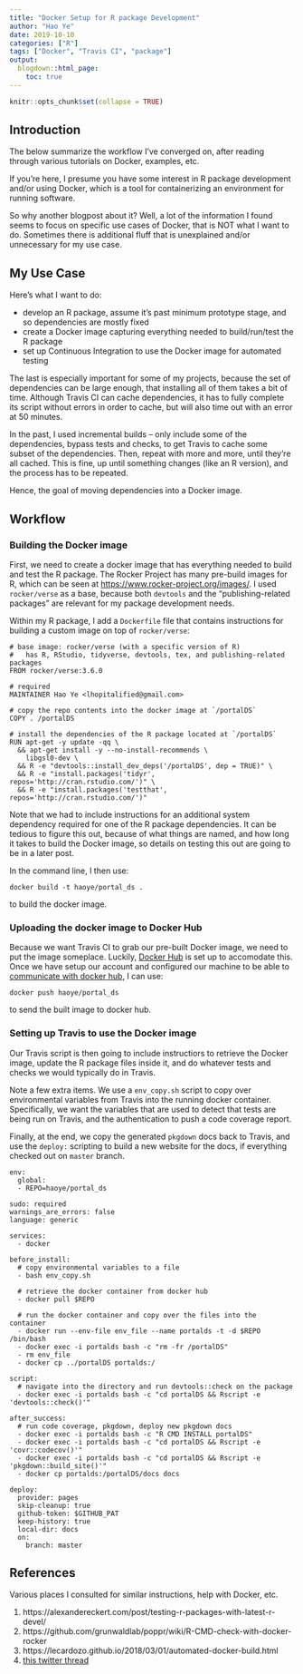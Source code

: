 ```yaml
---
title: "Docker Setup for R package Development"
author: "Hao Ye"
date: 2019-10-10
categories: ["R"]
tags: ["Docker", "Travis CI", "package"]
output:
  blogdown::html_page:
    toc: true
---
```


```r
knitr::opts_chunk$set(collapse = TRUE)
```

## Introduction

The below summarize the workflow I've converged on, after reading through various tutorials on Docker, examples, etc.

If you're here, I presume you have some interest in R package development and/or using Docker, which is a tool for containerizing an environment for running software.

So why another blogpost about it? Well, a lot of the information I found seems to focus on specific use cases of Docker, that is NOT what I want to do. Sometimes there is additional fluff that is unexplained and/or unnecessary for my use case.

## My Use Case

Here's what I want to do:

* develop an R package, assume it's past minimum prototype stage, and so dependencies are mostly fixed
* create a Docker image capturing everything needed to build/run/test the R package
* set up Continuous Integration to use the Docker image for automated testing

The last is especially important for some of my projects, because the set of dependencies can be large enough, that installing all of them takes a bit of time. Although Travis CI can cache dependencies, it has to fully complete its script without errors in order to cache, but will also time out with an error at 50 minutes.

In the past, I used incremental builds -- only include some of the dependencies, bypass tests and checks, to get Travis to cache some subset of the dependencies. Then, repeat with more and more, until they're all cached. This is fine, up until something changes (like an R version), and the process has to be repeated.

Hence, the goal of moving dependencies into a Docker image.

## Workflow

### Building the Docker image

First, we need to create a docker image that has everything needed to build and test the R package. The Rocker Project has many pre-build images for R, which can be seen at [https://www.rocker-project.org/images/](https://www.rocker-project.org/). I used `rocker/verse` as a base, because both `devtools` and the "publishing-related packages" are relevant for my package development needs.

Within my R package, I add a `Dockerfile` file that contains instructions for building a custom image on top of `rocker/verse`:

```
# base image: rocker/verse (with a specific version of R)
#   has R, RStudio, tidyverse, devtools, tex, and publishing-related packages
FROM rocker/verse:3.6.0

# required
MAINTAINER Hao Ye <lhopitalified@gmail.com>

# copy the repo contents into the docker image at `/portalDS`
COPY . /portalDS

# install the dependencies of the R package located at `/portalDS`
RUN apt-get -y update -qq \ 
  && apt-get install -y --no-install-recommends \
    libgsl0-dev \ 
  && R -e "devtools::install_dev_deps('/portalDS', dep = TRUE)" \ 
  && R -e "install.packages('tidyr', repos='http://cran.rstudio.com/')" \ 
  && R -e "install.packages('testthat', repos='http://cran.rstudio.com/')"
```

Note that we had to include instructions for an additional system dependency required for one of the R package dependencies. It can be tedious to figure this out, because of what things are named, and how long it takes to build the Docker image, so details on testing this out are going to be in a later post.

In the command line, I then use:

```
docker build -t haoye/portal_ds .
```

to build the docker image.

### Uploading the docker image to Docker Hub

Because we want Travis CI to grab our pre-built Docker image, we need to put the image someplace. Luckily, [Docker Hub](http://hub.docker.com) is set up to accomodate this. Once we have setup our account and configured our machine to be able to [communicate with docker hub](https://ropenscilabs.github.io/r-docker-tutorial/04-Dockerhub.html), I can use:

```
docker push haoye/portal_ds
```

to send the built image to docker hub.

### Setting up Travis to use the Docker image

Our Travis script is then going to include instructiors to retrieve the Docker image, update the R package files inside it, and do whatever tests and checks we would typically do in Travis.

Note a few extra items. We use a `env_copy.sh` script to copy over environmental variables from Travis into the running docker container. Specifically, we want the variables that are used to detect that tests are being run on Travis, and the authentication to push a code coverage report.

Finally, at the end, we copy the generated `pkgdown` docs back to Travis, and use the `deploy:` scripting to build a new website for the docs, if everything checked out on `master` branch.

```
env:
  global:
  - REPO=haoye/portal_ds

sudo: required
warnings_are_errors: false
language: generic

services:
  - docker

before_install:
  # copy environmental variables to a file
  - bash env_copy.sh

  # retrieve the docker container from docker hub
  - docker pull $REPO

  # run the docker container and copy over the files into the container
  - docker run --env-file env_file --name portalds -t -d $REPO /bin/bash
  - docker exec -i portalds bash -c "rm -fr /portalDS"
  - rm env_file
  - docker cp ../portalDS portalds:/

script:
  # navigate into the directory and run devtools::check on the package
  - docker exec -i portalds bash -c "cd portalDS && Rscript -e 'devtools::check()'"

after_success:
  # run code coverage, pkgdown, deploy new pkgdown docs
  - docker exec -i portalds bash -c "R CMD INSTALL portalDS"
  - docker exec -i portalds bash -c "cd portalDS && Rscript -e 'covr::codecov()'"
  - docker exec -i portalds bash -c "cd portalDS && Rscript -e 'pkgdown::build_site()'"
  - docker cp portalds:/portalDS/docs docs
  
deploy:
  provider: pages
  skip-cleanup: true
  github-token: $GITHUB_PAT
  keep-history: true
  local-dir: docs
  on:
    branch: master
```

## References

Various places I consulted for similar instructions, help with Docker, etc.

1. https://alexandereckert.com/post/testing-r-packages-with-latest-r-devel/
2. https://github.com/grunwaldlab/poppr/wiki/R-CMD-check-with-docker-rocker
3. https://lecardozo.github.io/2018/03/01/automated-docker-build.html
4. [this twitter thread](https://twitter.com/Hao_and_Y/status/1183856123515768832?s=20)